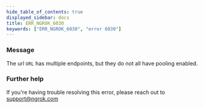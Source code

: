 ```yaml
---
hide_table_of_contents: true
displayed_sidebar: docs
title: ERR_NGROK_6030
keywords: ["ERR_NGROK_6030", "error 6030"]
---
```


### Message

The url `URL` has multiple endpoints, but they do not all have pooling enabled.

### Further help

If you're having trouble resolving this error, please reach out to [support@ngrok.com](mailto:support@ngrok.com?subject=Help%20with%20ERR_NGROK_6030)
